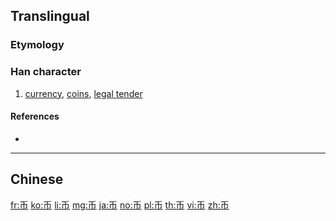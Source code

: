 {{also|幣|帀}}

==Translingual==

===Etymology===
{{Han simp|幣|f=敝|t=丿}}

===Han character===
{{Han char|rn=50|rad=巾|as=01|sn=4|four=|canj=HLB|ids=⿱丿巾}}

# [[currency]], [[coin]]s, [[legal tender]]

====References====
* {{Han ref|kx=0328.021|dkj=08774|dj=0632.120|hdz=10728.030|uh=5E01|ud=24065}}

----

==Chinese==
{{zh-see|幣}}

[[fr:币]]
[[ko:币]]
[[li:币]]
[[mg:币]]
[[ja:币]]
[[no:币]]
[[pl:币]]
[[th:币]]
[[vi:币]]
[[zh:币]]